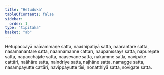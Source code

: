 ```yaml
---
title: "Hetuduka"
tableOfContents: false
sidebar:
  order: 1
type: "tipitaka"
basket: "ab"
---
```



<DynamicBreadcrumb />

<Division number="93">

<Paragraph number="2798">
Hetupaccayā naārammaṇe satta, naadhipatiyā satta, naanantare satta, nasamanantare satta, naaññamaññe cattāri, naupanissaye satta, napurejāte satta, napacchājāte satta, naāsevane satta, nakamme satta, navipāke cattāri, naāhāre satta, naindriye satta, najhāne satta, namagge satta, nasampayutte cattāri, navippayutte tīṇi, nonatthiyā satta, novigate satta.
</Paragraph>
</Division>